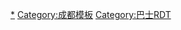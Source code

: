 {{Routemap
|title=<noinclude>成都市二环路快速公交</noinclude>
|inline=<includeonly>1</includeonly>
|legend=no
|map=
uhSTR+l\uhSTRq\uhSTR+r\\
uhSTR\\uhINT\SUBWAY-CHN\~~ ~~商贸大道口站~~换乘地铁[[成都地铁5号线|<span style="color: #{{成都地铁标志色|5}};">5号线</span>]]/[[成都地铁7号线|<span style="color: #{{成都地铁标志色|7}};">7号线</span>]]
\uhSTR\HUBa@f-Lq\HUB-Lq!~lhSTR!~uINT(L)g\HUB-Lq\HUB-Lq\HUBe@g-Lq~~ ~~[[成都站#公交车|火车北站西站]]
\uhSTR\HUB-L\uhSTR\SUBWAY-CHN\BAHN\HUB-R~~ ~~ ~~<div style="text-align: right;">换乘地铁[[成都地铁1号线|<span style="color: #{{成都地铁标志色|1}};">1号线</span>]]/[[成都地铁7号线|<span style="color: #{{成都地铁标志色|7}};">7号线</span>]]、铁路[[成都站]]</div>
\uhSTR\HUBa@f-Rq\HUB-Rq!~lhSTR!~uINT(R)f\HUB-Rq\HUB-Rq\HUBe@g-Rq~~ ~~[[成都站#公交车|火车北站东站]]
uhSTR\\uhBHF\\~~ ~~高笋塘站
uhSTR\\uhINT\SUBWAY-CHN\~~ ~~三友路口站~~换乘地铁[[成都地铁3号线|<span style="color: #{{成都地铁标志色|3}};">3号线</span>]]
uhSTR\\uhBHF\\~~ ~~桃蹊路口站
uhSTR\\uhBHF\\~~ ~~建设路口站
uhSTR\\uhBHF\\~~ ~~建设南路口站
uhSTR\\uhINT\SUBWAY-CHN\~~ ~~双林北支路口站~~换乘地铁[[成都地铁8号线|<span style="color: #{{成都地铁标志色|8}};">8号线</span>]]
uhSTR\\uhINT\SUBWAY-CHN\~~ ~~万年场站~~换乘地铁[[成都地铁4号线|<span style="color: #{{成都地铁标志色|4}};">4号线</span>]]/[[成都地铁8号线|<span style="color: #{{成都地铁标志色|8}};">8号线</span>]]
uhSTR\\uhINT\SUBWAY-CHN\~~ ~~双桥子北站~~换乘地铁[[成都地铁4号线|<span style="color: #{{成都地铁标志色|4}};">4号线</span>]]/[[成都地铁8号线|<span style="color: #{{成都地铁标志色|8}};">8号线</span>]]
uhSTR\\uhBHF\\~~ ~~双桥子南站
uhSTR\\uhINT\SUBWAY-CHN\~~ ~~牛市口站~~换乘地铁[[成都地铁2号线|<span style="color: #{{成都地铁标志色|2}};">2号线</span>]]
uhSTR\\uhBHF\\~~ ~~莲桂东路口站
uhSTR\\uhBHF\\~~ ~~龙舟路口站
uhSTR\\uhBHF\\~~ ~~成仁公交站
uhSTR\\uhINT\SUBWAY-CHN\~~ ~~东湖公园站~~换乘地铁[[成都地铁8号线|<span style="color: #{{成都地铁标志色|8}};">8号线</span>]]
uhSTR\\uhBHFe\\~~ ~~科华路口站
uhSTR\\uBHF\\~~ ~~人南立交站
uhSTR\\uhBHFa\\~~ ~~紫荆北路口站
uhSTR\\uhBHF\\~~ ~~红牌楼东站
uhSTR\\uhBHF\\~~ ~~红牌楼西站
uhSTR\\uhBHF\\~~ ~~少陵路口站
uhSTR\\uhBHF\\~~ ~~清水河站
uhSTR\\uhBHF\\~~ ~~光华村街口站
uhSTR\\uhABZgl+l\lhKBHFeq!~uKINTeq\SUBWAY-CHN~~ ~~金沙公交站~~换乘地铁[[成都地铁4号线|<span style="color: #{{成都地铁标志色|4}};">4号线</span>]]/[[成都地铁7号线|<span style="color: #{{成都地铁标志色|7}};">7号线</span>]]
uhSTR\\uhBHF\\~~ ~~府南新区站
uhSTR\\uhINT\SUBWAY-CHN\~~ ~~蜀汉路口北站~~换乘地铁[[成都地铁2号线|<span style="color: #{{成都地铁标志色|2}};">2号线</span>]]
uhSTR\\uhBHF\\~~ ~~营门口北站
uhSTR\\uhINT\SUBWAY-CHN\~~ ~~西南交大站~~换乘地铁[[成都地铁7号线|<span style="color: #{{成都地铁标志色|7}};">7号线</span>]]
uhSTRl\uhSTRq\uhSTRr\\
|bottom={{navbar|成都市二环路快速公交RDT}}
}}
<noinclude>
{{Rdt intro|[[成都市二环路快速公交]]}}
[[Category:成都交通|*]]
[[Category:成都模板]]
[[Category:巴士RDT]]
</noinclude>